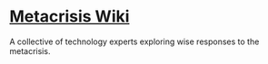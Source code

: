 # [Metacrisis Wiki](https://wiki.metacrisis.xyz/)

A collective of technology experts exploring wise responses to the metacrisis.